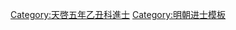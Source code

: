 {{Navbox
|name = 天啓五年乙丑科殿試金榜
|title = 天啓五年（[[1625年]]）乙丑科殿試金榜
|titlestyle = background-color:#FFD700;
|image =
|style = width:100%;text-align:center; 
|groupstyle = text-align:center; background-color:#FFD700;
|liststyle = text-align:center;
|state = {{{state<includeonly>|collapsed</includeonly>}}}
|group1 = 第一甲<br>賜進士及第<br>共3名
|list1 = '''[[余煌|余　煌]]''' - '''[[華琪芳]]''' - '''[[吳孔嘉]]'''

|group2 = 第二甲<br>賜進士出身<br>共57名
|list2 = [[翁鴻業]] - [[袁熿|袁　熿]] - [[陸錫明]] - [[葉宰|葉　宰]] - [[黃日昌]] - [[陸鏊|陸　鏊]] - [[孫裔蕃]] - [[周士登]] - [[王源昌]] - [[徐標|徐　標]]<br>[[董嗣諶]] - [[張抑之]] - [[江鼎鎮]] - [[徐世蔭]] - [[謝肇玄]] - [[潘允諧]] - [[田大本]] - [[黃景昉]] - [[潘光祖]] - [[林一柱 (天啟進士)|林一柱]]<br>[[李燦 (天啟進士)|李　燦]] - [[陳賓盛]] - [[馮敬舒]] - [[侯峒曾]] - [[李建泰]] - [[豐建|豐　建]] - [[王敬錫]] - [[張元佐]] - [[龐承寵]] - [[劉維禎 (天啟進士)|劉維禎]]<br>[[楊汝成]] - [[曹應秋]] - [[張鳳翼 (天啟進士)|張鳳翼]] - [[單國祚]] - [[沈起津]] - [[唐昌世]] - [[朱之馮|朱之裔]] - [[魏肯搆]] - [[李綦隆]] - [[劉彥 (天啟進士)|劉　彥]]<br>[[鄭廷楫]] - [[管玉音]] - [[簡勑|簡　勑]] - [[袁楷|袁　楷]] - [[趙光抃]] - [[盧世㴶]] - [[劉孔敬]] - [[劉漢 (明朝)|劉　漢]] - [[王廷垣]] - [[陳以誠 (明朝)|陳以誠]]<br>[[張明昌]] - [[陸澄原]] - [[何楷|何　楷]] - [[王夢錫]] - [[周光夏]] - [[楊伸 (天啟進士)|楊　伸]] - [[吳道燁]]<span style="color: #F7F7F7;"> - －－－ - －－－ - －－－</span>

|group3 = 第三甲<br>賜同進士出身<br>共240名
|list3 = [[許國榮]] - [[陳士奇 (明朝)|陳士奇]] - [[林憲濩]] - [[黃紹杰]] - [[查曰俞]] - [[阮震亨]] - [[章自炳]] - [[宋可久]] - [[吳履中]] - [[馬懋才]]<br>[[王瑞栴]] - [[劉光斗]] - [[徐日升 (天啓進士)|徐日升]] - [[簡文瑞]] - [[閃仲儼]] - [[張瑤 (天啟進士)|張　瑤]] - [[沈德滋]] - [[白楹|白　楹]] - [[朱邦祈]] - [[衛景瑗]]<br>[[薛振猷]] - [[郭必昌]] - [[楊希旦]] - [[褚泰初]] - [[劉興秀]] - [[周廷鑨]] - [[張士第]] - [[葉紹顒]] - [[路振飛]] - [[林先春]]<br>[[徐際旦]] - [[黃金貴]] - [[楊泰升]] - [[張魯得]] - [[張維機]] - [[黃師夔]] - [[岑之豹]] - [[李鳳鳴]] - [[蔣德瑗]] - [[吳彥芳|吳彥方]]<br>[[馮雲起]] - [[錢元愨]] - [[金蘭 (天啟進士)|金　蘭]] - [[王士譽]] - [[陳文瑞]] - [[葉紹袁]] - [[王秉鑑 (天啟進士)|王秉鑑]] - [[陳四賓]] - [[李模 (天啓進士)|李　模]] - [[徐之垣]]<br>[[許光岳]] - [[趙秉衡]] - [[陳元欽]] - [[沈斯棟]] - [[莊尹辰]] - [[雷起龍 (天啟進士)|雷起龍]] - [[鄭之尹]] - [[程楷 (天啟進士)|程　楷]] - [[李昌 (明朝)|李　昌]] - [[來方煒]]<br>[[葉廷秀]] - [[陶起虞]] - [[吳南灝]] - [[李國俊]] - [[耿胤樓]] - [[王爾玉]] - [[張弘德]] - [[朱兆柏]] - [[陳璸 (天啟進士)|陳　璸]] - [[趙振基]]<br>[[牟道行]] - [[王道純 (天啟進士)|王道純]] - [[王之良]] - [[曾倜|曾　倜]] - [[萬元吉]] - [[曹履泰]] - [[宋權|宋　權]] - [[劉在朝]] - [[王之晉]] - [[李之芬]]<br>[[張宸極]] - [[崔泌之]] - [[李右讜]] - [[張聚秀]] - [[吳弘功]] - [[李虛白]] - [[王績燦]] - [[薛文江]] - [[駱天閑]] - [[謝三賓]]<br>[[王肇對]] - [[崔及第]] - [[成勇|成　勇]] - [[張盛美]] - [[劉若金]] - [[王萬象]] - [[鄭友玄]] - [[王永吉 (政治人物)|王永吉]] - [[郭紹儀]] - [[湯一湛]]<br>[[包虞廷]] - [[錢弘謨]] - [[周士琦]] - [[錢受益]] - [[萬永康 (明朝)|萬永康]] - [[蔡如蕙]] - [[趙志孟]] - [[孫晉 (天啟進士)|孫　晉]] - [[夏夢禎]] - [[米助國]]<br>[[姜思睿]] - [[郭維經]] - [[秦毓秀]] - [[尹明翼]] - [[賀鼎|賀　鼎]] - [[劉垂寶]] - [[王建極]] - [[張忻|張　忻]] - [[張肯堂]] - [[吳元翰]]<br>[[劉宗祥]] - [[黃文煥]] - [[陳文耀]] - [[魏公韓]] - [[李覺斯]] - [[高倬|高　倬]] - [[党還醇|-{党}-還醇]] - [[李喬崑]] - [[史應聘]] - [[盧經|盧　經]]<br>[[鄭鳳來]] - [[袁繼咸]] - [[蕭運泰]] - [[師雅助]] - [[秦士奇]] - [[高魁|高　魁]] - [[謝玄珧]] - [[董直愚]] - [[李應選 (天啓進士)|李應選]] - [[秦樂天]]<br>[[高鳳翔]] - [[申嘉言]] - [[周天祚]] - [[宋玫|宋　玫]] - [[鄭子壽]] - [[王徵俊]] - [[呂黃鐘]] - [[張任學]] - [[袁儼|袁　儼]] - [[黃學元]]<br>[[苑囿蕃]] - [[汪桂|汪　桂]] - [[楊中玄]] - [[党崇雅|-{党}-崇雅]] - [[張斗耀]] - [[王喬棟]] - [[張星 (天啟進士)|張　星]] - [[王象雲]] - [[羅人望]] - [[王觀光]]<br>[[武起潛]] - [[趙之驊]] - [[康運泰]] - [[張養初]] - [[孔聞籍]] - [[周昌祚]] - [[劉昌 (天啓進士)|劉　昌]] - [[羅奕儒]] - [[苟好善]] - [[程良籌]]<br>[[胡志藩]] - [[凌義渠]] - [[馮名世]] - [[張居|張　居]] - [[熊開元]] - [[史鳴臯]] - [[田雨公 (天啟進士)|田雨公]] - [[金煉色]] - [[宋應亨]] - [[孟名世]]<br>[[邱瑜|邱　瑜]] - [[龔廷獻]] - [[錢輝裔]] - [[陳觀陽]] - [[盧柱礎]] - [[岳凌霄]] - [[梁士濟]] - [[馮世熙]] - [[項煜|項　煜]] - [[周堪賡]]<br>[[孫弘祚]] - [[張壽祺 (天啟進士)|張壽祺]] - [[張所養]] - [[李一鵬]] - [[王都 (德州)|王　都]] - [[王揚基]] - [[孫三傑]] - [[計堯俞]] - [[苟之祥]] - [[亓珍|亓　珍]]<br>[[王鳌永|王鰲永]] - [[宋果 (明朝)|宋　果]] - [[張叔鏜]] - [[馬之驥]] - [[田首鳳]] - [[張元俊]] - [[涂有祜]] - [[向鼎|向　鼎]] - [[遲大成]] - [[詹胤昌]]<br>[[韓續祖]] - [[張斌 (天啟進士)|張　斌]] - [[陸卿正]] - [[靳光先]] - [[劉芳遠 (天啟進士)|劉芳遠]] - [[衛嶔|衛　嶔]] - [[田升年]] - [[陸懋元]] - [[楚煙|楚　煙]] - [[余鵾翔]]<br>[[邸其昌]] - [[鹿獻陽]] - [[唐一澄]] - [[吳士貞]] - [[沈士奇]] - [[韓爭春]] - [[石鳳臺]] - [[曾就義]] - [[賈多男]] - [[張燦垣]]<br>[[鄒士楷]] - [[張鳳翮]] - [[李日爗]] - [[吳家周]] - [[弓省矩]] - [[錢守廉]] - [[李應明]] - [[胡中龍]] - [[黃太玄]] - [[蔡澄|蔡　澄]]
|belowstyle = text-align: center; background-color:#FFD700;
|below='''前一科：[[Template:天啓二年壬戌科殿試金榜|天啓二年壬戌科]]　'''·'''　後一科：[[Template:崇禎元年戊辰科殿試金榜|崇禎元年戊辰科]]'''<br>'''同科進士：[[Template:天啓五年乙丑科武會試金榜|天啓五年乙丑武科]]　'''·'''　同科副榜：[[Template:天啓五年乙丑科會試副榜|天啓五年乙丑科]]'''
}}
[[Category:天啓五年乙丑科進士]]
<noinclude>
[[Category:天啓五年乙丑科進士| ]]
[[Category:明朝进士模板]]
</noinclude>